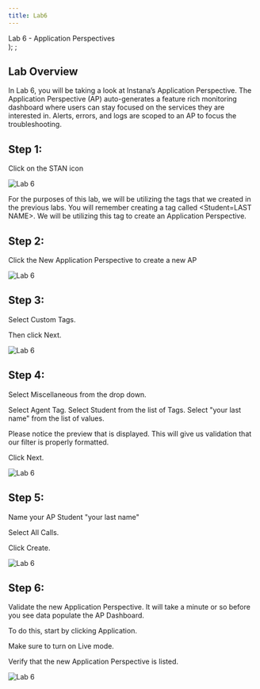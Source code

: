 ```yaml
---
title: Lab6
---
```

  <span>
    Lab 6 - Application Perspectives <br />
  </span>
);
;

## Lab Overview

In Lab 6, you will be taking a look at Instana’s Application Perspective. The Application Perspective (AP) auto-generates 
a feature rich monitoring dashboard where users can stay focused on the services they are interested in. 
Alerts, errors, and logs are scoped to an AP to focus the troubleshooting.

## Step 1:

Click on the STAN icon

![Lab 6](images/6.1.png)

For the purposes of this lab, we will be utilizing the tags that we created in the previous labs. You will 
remember creating a tag called <Student=LAST NAME>. We will be utilizing this tag to create an Application Perspective.

## Step 2:

Click the New Application Perspective to create a new AP

![Lab 6](images/lab6.2.png)

## Step 3:

Select Custom Tags.

Then click Next.

![Lab 6](images/lab6.3.png)

## Step 4:

Select Miscellaneous from the drop down.

Select Agent Tag. Select Student from the list of Tags. Select "your last name" from the list of values.

Please notice the preview that is displayed. This will give us validation that our filter is properly formatted.

Click Next.

![Lab 6](images/lab6.4.png)

## Step 5:

Name your AP Student "your last name"

Select All Calls.

Click Create.

![Lab 6](images/lab6.5.png) 

## Step 6:

Validate the new Application Perspective. It will take a minute or so before you see data populate the AP Dashboard.

To do this, start by clicking Application.

Make sure to turn on Live mode.

Verify that the new Application Perspective is listed.

![Lab 6](images/lab6.6.png)

